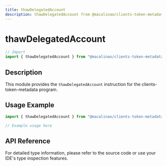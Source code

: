 ```yaml
---
title: thawDelegatedAccount
description: thawDelegatedAccount from @macalinao/clients-token-metadata
---
```


# thawDelegatedAccount

```typescript
// Import
import { thawDelegatedAccount } from "@macalinao/clients-token-metadata";
```

## Description

This module provides the `thawDelegatedAccount` instruction for the clients-token-metadata program.

## Usage Example

```typescript
import { thawDelegatedAccount } from "@macalinao/clients-token-metadata";

// Example usage here
```

## API Reference

For detailed type information, please refer to the source code or use your IDE's type inspection features.
